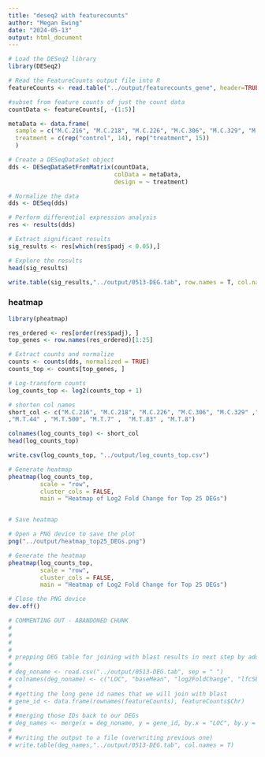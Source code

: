 ```yaml
---
title: "deseq2 with featurecounts"
author: "Megan Ewing"
date: "2024-05-13"
output: html_document
---
```


```r
# Load the DESeq2 library
library(DESeq2)

```

```r

# Read the FeatureCounts output file into R
featureCounts <- read.table("../output/featurecounts_gene", header=TRUE, row.names=1)

#subset from feature counts of just the count data
countData <- featureCounts[, -(1:5)] 

```

```r
metaData <- data.frame(
  sample = c("M.C.216", "M.C.218", "M.C.226", "M.C.306", "M.C.329", "M.C.334", "M.C.337", "M.C.339", "M.C.358", "M.C.360", "M.C.363", "M.C.373", "M.C.482","M.C.488", "M.T.18",  "M.T.20", "M.T.22", "M.T.235", "M.T.245", "M.T.29", "M.T.31", "M.T.32", "M.T.399", "M.T.43", "M.T.44", "M.T.500", "M.T.7", "M.T.83", "M.T.8"),
  treatment = c(rep("control", 14), rep("treatment", 15))
  )
```


```r
# Create a DESeqDataSet object
dds <- DESeqDataSetFromMatrix(countData,
                              colData = metaData,
                              design = ~ treatment)

# Normalize the data
dds <- DESeq(dds)

# Perform differential expression analysis
res <- results(dds)

```

```r

# Extract significant results
sig_results <- res[which(res$padj < 0.05),]

# Explore the results
head(sig_results)

write.table(sig_results,"../output/0513-DEG.tab", row.names = T, col.names = T)

```
### heatmap
```r
library(pheatmap)

res_ordered <- res[order(res$padj), ]
top_genes <- row.names(res_ordered)[1:25]

# Extract counts and normalize
counts <- counts(dds, normalized = TRUE)
counts_top <- counts[top_genes, ]

# Log-transform counts
log_counts_top <- log2(counts_top + 1)

# shorten col names
short_col <- c("M.C.216", "M.C.218", "M.C.226", "M.C.306", "M.C.329" ,"M.C.334", "M.C.337" ,"M.C.339" ,"M.C.358" ,"M.C.360", "M.C.363", "M.C.373", "M.C.482", "M.C.488", "M.T.18",  "M.T.20" , "M.T.22" , "M.T.235" ,"M.T.245", "M.T.29"  ,"M.T.31" , "M.T.32" , "M.T.399", "M.T.43"
,"M.T.44" , "M.T.500", "M.T.7" ,  "M.T.83" , "M.T.8")

colnames(log_counts_top) <- short_col
head(log_counts_top)

write.csv(log_counts_top, "../output/log_counts_top.csv")

# Generate heatmap
pheatmap(log_counts_top, 
         scale = "row", 
         cluster_cols = FALSE,
         main = "Heatmap of Log2 Fold Change for Top 25 DEGs")


# Save heatmap

# Open a PNG device to save the plot
png("../output/heatmap_top25_DEGs.png")

# Generate the heatmap
pheatmap(log_counts_top, 
         scale = "row", 
         cluster_cols = FALSE,
         main = "Heatmap of Log2 Fold Change for Top 25 DEGs")

# Close the PNG device
dev.off()

```



```r


# COMMENTING OUT - ABANDONED CHUNK
#
#
#
#
# prepping DEG table for joining with blast results in next step by adding in the gene long ids
# 
# deg_noname <- read.csv("../output/0513-DEG.tab", sep = " ")
# colnames(deg_noname) <- c("LOC", "baseMean", "log2FoldChange", "lfcSE", "stat", "pvalue", "padj")
# 
# #getting the long gene id names that we will join with blast
# gene_id <- data.frame(rownames(featureCounts), featureCounts$Chr)
# 
# #merging those IDs back to our DEGs
# deg_names <- merge(x = deg_noname, y = gene_id, by.x = "LOC", by.y = "rownames.featureCounts.")
# 
# #writing the output to a file (overwriting previous one)
# write.table(deg_names,"../output/0513-DEG.tab", col.names = T)

```
